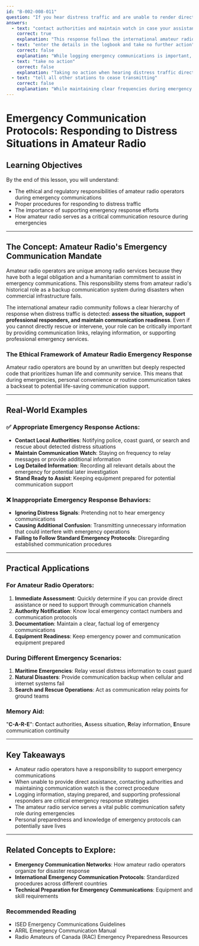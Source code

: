 ```yaml
---
id: "B-002-008-011"
question: "If you hear distress traffic and are unable to render direct assistance you should:"
answers:
  - text: "contact authorities and maintain watch in case your assistance is needed"
    correct: true
    explanation: "This response follows the international amateur radio emergency communication protocol. By contacting appropriate authorities (such as local emergency services, coast guard, or search and rescue), you ensure professional responders are aware of the situation. Maintaining radio watch allows you to provide critical additional information or relay communications if direct responders cannot communicate effectively, potentially saving lives."
  - text: "enter the details in the logbook and take no further action"
    correct: false
    explanation: "While logging emergency communications is important, simply recording the distress traffic without taking additional action would be unethical and potentially dangerous. Amateur radio operators have a moral and regulatory obligation to assist in emergency situations, even if they cannot directly intervene."
  - text: "take no action"
    correct: false
    explanation: "Taking no action when hearing distress traffic directly contradicts the fundamental principles of amateur radio emergency communication. The amateur radio service is legally and ethically obligated to provide communication assistance during emergencies, even when direct intervention is not possible."
  - text: "tell all other stations to cease transmitting"
    correct: false
    explanation: "While maintaining clear frequencies during emergency communications is important, arbitrarily telling all stations to stop transmitting is not the correct procedure. Stations with potential communication or assistance capabilities should remain available to support emergency operations."
---
```


# Emergency Communication Protocols: Responding to Distress Situations in Amateur Radio

## Learning Objectives
By the end of this lesson, you will understand:
- The ethical and regulatory responsibilities of amateur radio operators during emergency communications
- Proper procedures for responding to distress traffic
- The importance of supporting emergency response efforts
- How amateur radio serves as a critical communication resource during emergencies

---

## The Concept: Amateur Radio's Emergency Communication Mandate

Amateur radio operators are unique among radio services because they have both a legal obligation and a humanitarian commitment to assist in emergency communications. This responsibility stems from amateur radio's historical role as a backup communication system during disasters when commercial infrastructure fails.

The international amateur radio community follows a clear hierarchy of response when distress traffic is detected: **assess the situation, support professional responders, and maintain communication readiness**. Even if you cannot directly rescue or intervene, your role can be critically important by providing communication links, relaying information, or supporting professional emergency services.

### The Ethical Framework of Amateur Radio Emergency Response

Amateur radio operators are bound by an unwritten but deeply respected code that prioritizes human life and community service. This means that during emergencies, personal convenience or routine communication takes a backseat to potential life-saving communication support.

---

## Real-World Examples

### ✅ Appropriate Emergency Response Actions:
- **Contact Local Authorities**: Notifying police, coast guard, or search and rescue about detected distress situations
- **Maintain Communication Watch**: Staying on frequency to relay messages or provide additional information
- **Log Detailed Information**: Recording all relevant details about the emergency for potential later investigation
- **Stand Ready to Assist**: Keeping equipment prepared for potential communication support

### ❌ Inappropriate Emergency Response Behaviors:
- **Ignoring Distress Signals**: Pretending not to hear emergency communications
- **Causing Additional Confusion**: Transmitting unnecessary information that could interfere with emergency operations
- **Failing to Follow Standard Emergency Protocols**: Disregarding established communication procedures

---

## Practical Applications

### For Amateur Radio Operators:
1. **Immediate Assessment**: Quickly determine if you can provide direct assistance or need to support through communication channels
2. **Authority Notification**: Know local emergency contact numbers and communication protocols
3. **Documentation**: Maintain a clear, factual log of emergency communications
4. **Equipment Readiness**: Keep emergency power and communication equipment prepared

### During Different Emergency Scenarios:
1. **Maritime Emergencies**: Relay vessel distress information to coast guard
2. **Natural Disasters**: Provide communication backup when cellular and internet systems fail
3. **Search and Rescue Operations**: Act as communication relay points for ground teams

### Memory Aid:
"**C-A-R-E**": **C**ontact authorities, **A**ssess situation, **R**elay information, **E**nsure communication continuity

---

## Key Takeaways

- Amateur radio operators have a responsibility to support emergency communications
- When unable to provide direct assistance, contacting authorities and maintaining communication watch is the correct procedure
- Logging information, staying prepared, and supporting professional responders are critical emergency response strategies
- The amateur radio service serves a vital public communication safety role during emergencies
- Personal preparedness and knowledge of emergency protocols can potentially save lives

---

## Related Concepts to Explore:
- **Emergency Communication Networks**: How amateur radio operators organize for disaster response
- **International Emergency Communication Protocols**: Standardized procedures across different countries
- **Technical Preparation for Emergency Communications**: Equipment and skill requirements

### Recommended Reading
- ISED Emergency Communications Guidelines
- ARRL Emergency Communication Manual
- Radio Amateurs of Canada (RAC) Emergency Preparedness Resources